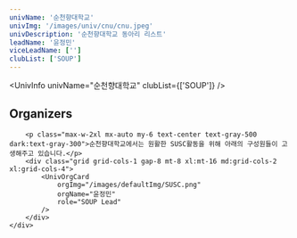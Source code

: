 ```yaml
---
univName: '순천향대학교'
univImg: '/images/univ/cnu/cnu.jpeg'
univDescription: '순천향대학교 동아리 리스트'
leadName: '윤정민'
viceLeadName: ['']
clubList: ['SOUP']
---
```




<UnivInfo
	univName="순천향대학교"
	clubList={['SOUP']}
/>

<section class="bg-white dark:bg-gray-900">
	<div class="container px-6 py-10 mx-auto">
		<h1 class="text-2xl font-semibold text-center text-gray-800 capitalize lg:text-3xl dark:text-white">Organizers</h1>

		<p class="max-w-2xl mx-auto my-6 text-center text-gray-500 dark:text-gray-300">순천향대학교에서는 원활한 SUSC활동을 위해 아래의 구성원들이 고생해주고 있습니다.</p>
		<div class="grid grid-cols-1 gap-8 mt-8 xl:mt-16 md:grid-cols-2 xl:grid-cols-4">
			<UnivOrgCard 
				orgImg="/images/defaultImg/SUSC.png"
				orgName="윤정민"
				role="SOUP Lead"
			/>
		</div>
	</div>
</section>

